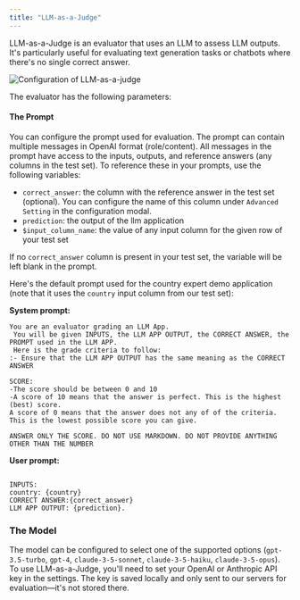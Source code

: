 ```yaml
---
title: "LLM-as-a-Judge"
---
```


LLM-as-a-Judge is an evaluator that uses an LLM to assess LLM outputs. It's particularly useful for evaluating text generation tasks or chatbots where there's no single correct answer.

![Configuration of LLM-as-a-judge](/images/evaluation/llm-as-a-judge.png)

The evaluator has the following parameters:

#### The Prompt

You can configure the prompt used for evaluation. The prompt can contain multiple messages in OpenAI format (role/content). All messages in the prompt have access to the inputs, outputs, and reference answers (any columns in the test set). To reference these in your prompts, use the following variables:

- `correct_answer`: the column with the reference answer in the test set (optional). You can configure the name of this column under `Advanced Setting` in the configuration modal.
- `prediction`: the output of the llm application
- `$input_column_name`: the value of any input column for the given row of your test set

If no `correct_answer` column is present in your test set, the variable will be left blank in the prompt.

Here's the default prompt used for the country expert demo application (note that it uses the `country` input column from our test set):

**System prompt:**

```
You are an evaluator grading an LLM App.
 You will be given INPUTS, the LLM APP OUTPUT, the CORRECT ANSWER, the PROMPT used in the LLM APP.
 Here is the grade criteria to follow:
:- Ensure that the LLM APP OUTPUT has the same meaning as the CORRECT ANSWER

SCORE:
-The score should be between 0 and 10
-A score of 10 means that the answer is perfect. This is the highest (best) score.
A score of 0 means that the answer does not any of of the criteria. This is the lowest possible score you can give.

ANSWER ONLY THE SCORE. DO NOT USE MARKDOWN. DO NOT PROVIDE ANYTHING OTHER THAN THE NUMBER
```

**User prompt:**

```

INPUTS:
country: {country}
CORRECT ANSWER:{correct_answer}
LLM APP OUTPUT: {prediction}.

```

### The Model

The model can be configured to select one of the supported options (`gpt-3.5-turbo`, `gpt-4`, `claude-3-5-sonnet`, `claude-3-5-haiku`, `claude-3-5-opus`). To use LLM-as-a-Judge, you'll need to set your OpenAI or Anthropic API key in the settings. The key is saved locally and only sent to our servers for evaluation—it's not stored there.
